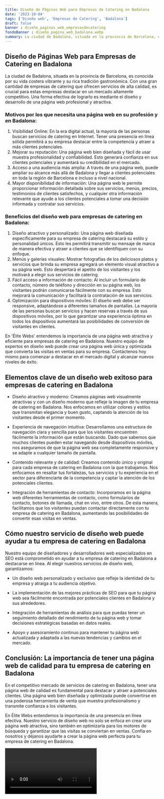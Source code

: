 ```yaml
---
title: Diseño de Páginas Web para Empresas de Catering en Badalona
date: '2023-10-04'
tags: ['Diseño web', 'Empresas de Catering', 'Badalona']
draft: false
banner : diseño_paginas_web_empresasdecatering
fondoBanner : diseño_pagina_web_badalona.webp
summary: La ciudad de Badalona, situada en la provincia de Barcelona, es conocida por su vida costera vibrante y su rica tradición gastronómica. Con una gran cantidad de empresas de catering que ofrecen servicios de alta calidad, es crucial para estas empresas destacar en un mercado altamente competitivo. Una forma efectiva de lograrlo es mediante el diseño y desarrollo de una página web profesional y atractiva. 
---
```


## Diseño de Páginas Web para Empresas de Catering en Badalona

La ciudad de Badalona, situada en la provincia de Barcelona, es conocida por su vida costera vibrante y su rica tradición gastronómica. Con una gran cantidad de empresas de catering que ofrecen servicios de alta calidad, es crucial para estas empresas destacar en un mercado altamente competitivo. Una forma efectiva de lograrlo es mediante el diseño y desarrollo de una página web profesional y atractiva. 

### Motivos por los que necesita una página web en su profesión y en Badalona:
1. Visibilidad Online: En la era digital actual, la mayoría de las personas buscan servicios de catering en Internet. Tener una presencia en línea sólida permitirá a su empresa destacar entre la competencia y atraer a más clientes potenciales.
2. Mejorar su reputación: Una página web bien diseñada y fácil de usar muestra profesionalidad y confiabilidad. Esto generará confianza en sus clientes potenciales y aumentará su credibilidad en el mercado.
3. Acceso a una audiencia más amplia: A través de una página web, puede ampliar su alcance más allá de Badalona y llegar a clientes potenciales en toda la región de Barcelona e incluso a nivel nacional.
4. Mayor disponibilidad de información: Una página web le permite proporcionar información detallada sobre sus servicios, menús, precios, testimonios de clientes satisfechos, y cualquier otra información relevante que ayude a los clientes potenciales a tomar una decisión informada y contratar sus servicios.

### Beneficios del diseño web para empresas de catering en Badalona:
1. Diseño atractivo y personalizado: Una página web diseñada específicamente para su empresa de catering destacará su estilo y personalidad únicos. Esto les permitirá transmitir su mensaje de marca de manera efectiva y atraer a clientes que se identifiquen con su enfoque.
2. Menús y galerías visuales: Mostrar fotografías de los deliciosos platos y servicios que brinda su empresa agregará un elemento visual atractivo a su página web. Esto despertará el apetito de los visitantes y los motivará a elegir sus servicios de catering.
3. Fácil acceso a información de contacto: Al incluir un formulario de contacto, número de teléfono y dirección en su página web, los visitantes podrán comunicarse fácilmente con su empresa. Esto mejorará la comunicación y facilitará la contratación de sus servicios.
4. Optimización para dispositivos móviles: El diseño web debe ser responsive, adaptándose a diferentes tamaños de pantallas. La mayoría de las personas buscan servicios y hacen reservas a través de sus dispositivos móviles, por lo que garantizar una experiencia óptima en todos los dispositivos aumentará las posibilidades de conversión de visitantes en clientes.

En 'Élite Webs' entendemos la importancia de una página web atractiva y eficiente para empresas de catering en Badalona. Nuestro equipo de expertos en diseño web puede crear una página web única y optimizada que convierta las visitas en ventas para su empresa. Contáctenos hoy mismo para comenzar a destacar en el mercado digital y alcanzar nuevos niveles de éxito.

<GifSeo />

<Cta />

## Elementos clave de un diseño web exitoso para empresas de catering en Badalona

- Diseño atractivo y moderno: Creamos páginas web visualmente atractivas y con un diseño moderno que refleje la imagen de tu empresa de catering en Badalona. Nos enfocamos en utilizar colores y estilos que transmitan elegancia y buen gusto, captando la atención de los visitantes desde el primer momento.

- Experiencia de navegación intuitiva: Desarrollamos una estructura de navegación clara y sencilla para que los visitantes encuentren fácilmente la información que están buscando. Dado que sabemos que muchos clientes pueden estar navegando desde dispositivos móviles, nos aseguramos de que la página web sea completamente responsive y se adapte a cualquier tamaño de pantalla.

- Contenido relevante y de calidad: Creamos contenido único y original para cada empresa de catering en Badalona con la que trabajamos. Nos enfocamos en resaltar tus fortalezas, tus servicios y tu experiencia en el sector para diferenciarte de la competencia y captar la atención de los potenciales clientes.

- Integración de herramientas de contacto: Incorporamos en la página web diferentes herramientas de contacto, como formularios de contacto, botones de llamada, chat en vivo, entre otros. De esta manera, facilitamos que los visitantes puedan contactar directamente con tu empresa de catering en Badalona, aumentando las posibilidades de convertir esas visitas en ventas.

## Cómo nuestro servicio de diseño web puede ayudar a tu empresa de catering en Badalona

Nuestro equipo de diseñadores y desarrolladores web especializados en SEO está comprometido en ayudar a tu empresa de catering en Badalona a destacarse en línea. Al elegir nuestros servicios de diseño web, garantizamos:

- Un diseño web personalizado y exclusivo que refleje la identidad de tu empresa y atraiga a tu audiencia objetivo.

- La implementación de las mejores prácticas de SEO para que tu página web sea fácilmente encontrada por potenciales clientes en Badalona y sus alrededores.

- Integración de herramientas de análisis para que puedas tener un seguimiento detallado del rendimiento de tu página web y tomar decisiones estratégicas basadas en datos reales.

- Apoyo y asesoramiento continuo para mantener tu página web actualizada y adaptada a las nuevas tendencias y cambios en el mercado.

## Conclusión: La importancia de tener una página web de calidad para tu empresa de catering en Badalona

En el competitivo mercado de servicios de catering en Badalona, tener una página web de calidad es fundamental para destacar y atraer a potenciales clientes. Una página web bien diseñada y optimizada puede convertirse en una poderosa herramienta de venta que muestra profesionalismo y transmite confianza a los visitantes.

En Élite Webs entendemos la importancia de una presencia en línea efectiva. Nuestro servicio de diseño web no solo se enfoca en crear una página web atractiva, sino también en optimizarla para los motores de búsqueda y garantizar que las visitas se conviertan en ventas. Confía en nosotros y déjanos ayudarte a crear la página web perfecta para tu empresa de catering en Badalona.

<Video />

<CtaBot job='Empresas de Catering' city='Badalona'/>

<Gmaps query='Badalona+españa+maps' />